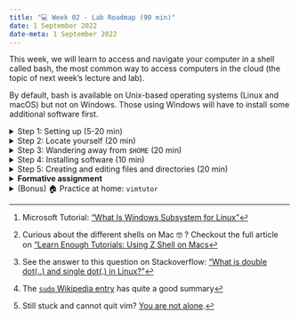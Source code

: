 ---
title: "💻 Week 02 - Lab Roadmap (90 min)"
date: 1 September 2022
date-meta: 1 September 2022
---

This week, we will learn to access and navigate your computer in a shell called bash, the most common way to access computers in the cloud (the topic of next week's lecture and lab). 

By default, bash is available on Unix-based operating systems (Linux and macOS) but not on Windows. Those using Windows will have to install some additional software first. 

<details><summary>Step 1: Setting up (5-20 min)</summary>

## Step 1: Setting up
<p></p>
<details class="special"> <summary> ![](/figures/logos/windows_logo.svg){height="1em" fig-align="left" vertical-align="middle" fig-alt="Windows logo"} Windows users </summary>
<p></p>

Sadly, Windows command line interfaces differ from those used in Unix-based operating systems (Linux and macOS). Therefore, the commands we will learn today do not apply to Windows. 

But fear not! Recent versions of Windows have a feature called Windows Subsystem for Linux, or WSL [^microsoft_what_2022], which you can use to install Linux distributions. You just have to enable it first.

🎯 **ACTION POINTS** Follow Steps 1-4 of the tutorial ["Install Ubuntu on Wsl2 on Windows 11 with GUI Support."](https://ubuntu.com/tutorials/install-ubuntu-on-wsl2-on-windows-11-with-gui-support)

[^microsoft_what_2022]: Microsoft Tutorial: ["What Is Windows Subsystem for Linux"](https://docs.microsoft.com/en-us/windows/wsl/about)

</details>

<details class="special"> <summary> ![](/figures/logos/apple_logo.svg){height="1em" fig-align="left" vertical-align="middle" fig-alt="Apple logo"} macOS users </summary>
<p></p>

🎯 **ACTION POINTS** 

1. Open [the terminal](https://support.apple.com/en-gb/guide/terminal/apd5265185d-f365-44cb-8b09-71a064a42125/mac#:~:text=Open%20Terminal&text=Click%20the%20Launchpad%20icon%20in,%2C%20then%20double%2Dclick%20Terminal) 
2. Now, to ensure you are using the bash shell, type the following and hit ENTER:

    ```bash
    echo $SHELL
    ```
If you see the following message printed on the terminal screen, you are all good to move to the next step.

    ```console
    /bin/bash
```

3. If instead, you saw the message below:

    ```console
    /bin/zsh
    ```
This means your computer came pre-packed with a different terminal called Z Shell. Read and follow the instructions in [this tutorial](https://news.learnenough.com/macos-bash-zshell#aside-changing_shells) to change your shell to bash [^zshell].

[^zshell]: Curious about the different shells on Mac 🤓 ? Checkout the full article on ["Learn Enough Tutorials: Using Z Shell on Macs](https://news.learnenough.com/macos-bash-zshell) 

</details>

<details class="special"> <summary> ![](/figures/logos/linux_logo.svg){height="1em" fig-align="left" vertical-align="middle" fig-alt="Linux logo"} Linux users </summary>
<p></p>

You probably already know how to get to the terminal — typically the shortcut Ctrl+T will get you there. 

Just ensure you are running the bash shell. If not, follow the same instructions given to macOS users above.
</details>

</details>


<details><summary>Step 2: Locate yourself (20 min)</summary>

## Step 2: Locating yourself


We will follow the instructions below step by step together while answering whatever questions you might encounter along the way.

1. Open the bash shell using the instructions from Step 1 above
2. Type `pwd` and hit ENTER:

    ```bash
     pwd
    ```

    You should get a string of text indicating the full path of where you are inside the terminal.

3. Are you currently in your `$HOME` directory? To find out where your home directory is, use the following command:

    ```bash
     echo $HOME
    ```

4. Are there any files/sub-directories inside the directory you are currently in? Use `ls` to investigate:

    ```bash
     ls
    ```

    or

    ```bash
     ls .
    ```

5. Are there any hidden files?

    ```bash
     ls -a
    ```

6. Now, let's explore what is above your current directory:

    ```bash
     ls ..
    ```

7. Do you get what the different dots `.` and `..` mean [^1]?

8. Now, more than just look at the parent directory, let's move there:

    ```bash
     cd ..
    ```

    then use the same `ls` commands you explored above. Did you notice anything different now? 

9. Let's force `ls` to print the same information in a different format. Try the following command:

    ```bash
     ls . -lth
    ```

    What does the `-l`, `-t` and `-h` arguments mean? You can find out by looking at the `ls` manual:

    ```bash
     man ls
    ```

    Use the arrow keys in your keyboard to scroll up and down the manual. Type the character `q` when you are done browsing.

10. Now, try to go back to the directory you were at the start of this tutorial. Hint: if you get stuck, try `pwd` again and compare the output you get now to the one you got the first time you used this command.




:::{.callout-tip collapse="true"}
## Small Hint

For your future research, if you see "$" sign at the beginning of the code snippets, it means you are in a system shell and should type your commands in the shell.

     $ pwd

    
:::

</details>

<details><summary> Step 3: Wandering away from `$HOME` (20 min)</summary>
## Step 3: Wandering away from `$HOME`

Now, given what we practiced, try to follow the steps below (help from colleagues is fine) and take note of your answers to the questions. 

We will go over the solutions once everyone has finished this step. 

🎯 **ACTION POINTS** 

1. Go to the root of the filesystem:

    ```bash
     cd /
    ```
2. What do you see with `ls`? What does it mean?
3. Walk around freely up and down the directories and sub-directories you encounter along the way. Check the links on [🔖 Week 02 Appendix - Linux and the Terminal](week02_appendix.html#linux-the-terminal) page to understand where you are navigating.
4. Which directory(ies) under `/` were you not allowed to enter? Why?
5. What is the difference between the `/root` directory and the root filesystem `/`?
4. Go back `$HOME`
</details>

<details><summary> Step 4: Installing software (10 min)</summary>
## Step 4: Installing software

> 💭 How do you install apps in your computer or smart phone? 

It is very likely that you just head to a software store (Play Store, Apple Store or Microsoft Store) and download apps from there. Linux has something similar, you can access and download software using the `apt` command. Let's use it to download the text editor [vim](https://www.vim.org/about.php).

🎯 **ACTION POINTS** 

1. Whenever you want to download software with `apt`, you have to ensure you have the most up-to-date information from the central "store". You can do this via the following command:

    ```bash
     sudo apt update
    ```

    This command requires you to have admin rights (as root), which is why we run it with `sudo` [^2]. You might be asked to type your password.
2. Install vim:

    ```bash
     sudo apt install vim
    ```
3. Now you can open vim:

    ```bash
     vim
    ```

    To quit, press `Esc`, then type `:q` and hit `ENTER`. Still stuck and cannot quit vim? [You are not alone](https://stackoverflow.blog/2017/05/23/stack-overflow-helping-one-million-developers-exit-vim/).


<details class="special"> <summary> ![](/figures/logos/apple_logo.svg){height="1em" fig-align="left" vertical-align="middle" fig-alt="Apple logo"} MacOS users </summary>
<p></p>

🎯 **ACTION POINTS** 

 You can use 'Homebrew' to install software in a very similar way to `apt` command in a Linux system.

 1. First, you need to be sure if homebrew is installed on your system. You can check it with the terminal.

     ```bash
     brew
    ```
- If you receive an error:

     ```console
    zsh: command not found: brew
    ```
You should install Homebrew in your system. You can do this with the following command:

    ```bash
    /bin/bash -c "$(curl -fsSL https://raw.githubusercontent.com/Homebrew/install/HEAD/install.sh)"

    ```
if you have not installed XCode before, the installation script will ask you to install it as well, please accept to continue.

2. You can install vim now:

    ```bash
    brew install vim
    ```

3. You can open vim:

    ```bash
    vim
    ```

 - You can update `brew` with the command:

    ```bash
    brew update
    ```


</details>
</details>

<details><summary>Step 5: Creating and editing files and directories (20 min)</summary>
## Step 5: Creating and editing files and directories

🎯 **ACTION POINTS** 

1. Go to your `$HOME` directory or a folder of your choice. Then, create and enter a directory, let's call it **DS105**:

    ```bash
     cd $HOME
     mkdir DS105
     cd DS105
    ```

2. Create a text file and call it `README.txt`:

    ```bash
     touch README.txt
    ```

3. Open this file with vim:

    ```bash
     vim README.txt
    ```

4. Inside vim, write something to the file (your name, a verse, a sentence, whatever comes to mind). 

::: {.callout-note appearance="simple"}

To insert text characters, you need to switch to the `Insert Mode` by pressing `i`. In the left bottom, you can see --INSERT-- and start to write. You can shift back to 'Normal Mode' by pressing `ESC`.

:::    

:::{.callout-note collapse="true"}
## Important Note


Mainly, `vim` has three modes: `Normal`, `Insert` and `Visual`. 

- Vim initialises with `Normal Mode` by default in which you enter the commands but you cannot insert any character directly.  In normal mode;

    You can navigate your cursor with "h, j, k, l"  
    delete any line with "dd"  
    delete a character with "x"  
    insert a character after the cursor with 'a'  
    insert the previously deleted text after the cursor with 'p'    

    There are many "VIM Commands" waiting to be discovered by you.

- In `Insert Mode` you basically can enter your text/characters.

- You can also switch to `Visual Mode` by pressing 'v' while in normal mode, and you can manipulate text groups by cutting, copying, and deleting.

:::

5. Now save your changes to the file. To save a file when inside vim, press `Esc` then type `:w` and hit `ENTER`.

6. Quit vim: press `Esc`, then type `:q` and hit `ENTER` [^3]. 

7. Print the content of your file with the `cat` command:

    ```bash
     cat README.txt
    ```

</details>

<details><summary> **Formative assignment**</summary>

## Formative assignment

This problem set is not graded but you will get written feedback if you submit.

Follow the steps below and, when asked, copy your responses to the [Moodle page of this assignment](). 

### P1: Identify yourself

1. On the terminal, type the two commands below:

    ```bash
     whoami
    ```

    ```bash
     uname -a
    ```

2. Take a screenshot ([how?](https://www.take-a-screenshot.org/)) of your terminal and submit to Moodle, under the field identified as P1.

### P2: Edit a file

1. Go to the DS105 folder you created earlier:

    ```bash
     cd ~/DS105
    ```

2. Rename the `README.txt` to `README.md` (a markdown file):

    ```bash
     mv README.txt README.md
    ```

3. Edit the README.md file following the template below, replacing all occurrences of `<>` with your responses:

    ```markdown
    # DS105

    Name: <>
    Date: <>
    Candidate Number: <>
    Degree Program: <>

    ## Notes

    - I want to learn data science because <>
    ```

4. Save and quit vim.

5. Print some metadata about your file to prove you were the one editing it:

    ```bash
     stat README.md
    ```

6. Print the contents of your file to the terminal:

    ```bash
     cat README.md
    ```

7. Take a screenshot ([how?](https://www.take-a-screenshot.org/)) of your terminal and submit to Moodle, under the field identified as P2. Make sure that both the output of `stat` and `cat` commands are visible.

</details>


<details><summary>(Bonus) 🏠 Practice at home: `vimtutor`</summary>
## Practice at home: `vimtutor`

🎯 **ACTION POINTS** 

1. Open the terminal and type:

    ```bash
     vimtutor
    ```
2. Follow the instructions on the screen and complete the tutorial (a total of 7 short lessons).

Check out the [🔖 Week 02 Appendix - 📃 Text editors](week02_appendix.html#text-editors) section for more info on `vim`.

</details>

[^1]: See the answer to this question on Stackoverflow: ["What is double dot(..) and single dot(.) in Linux?"](https://stackoverflow.com/a/23242061/843365)

[^2]: The [`sudo` Wikipedia entry](https://www.wikiwand.com/en/Sudo) has quite a good summary

[^3]: Still stuck and cannot quit vim? [You are not alone](https://stackoverflow.blog/2017/05/23/stack-overflow-helping-one-million-developers-exit-vim/).